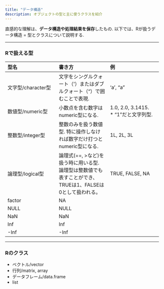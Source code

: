 ```yaml
---
title: "データ構造"
description: オブジェクトの型と主に使うクラスを紹介
---
```


直感的な理解は、**データ構造や処理結果を保存**したもの. 以下では、Rが扱うデータ構造 = 型とクラスについて説明する.

------------------------------------------------------------------------

### Rで扱える型

| 型名 | 書き方 | 例 |
|:-----------------------|:-----------------------|:-----------------------|
| 文字型/character型 | 文字をシングルクォート（'）またはダブルクォート（"）で囲むことで表現. | 'a', "a" |
| 数値型/numeric型 | 小数点を含む数字はnumeric型になる.<br> | 1.0, 2.0, 3.1415. <br>\* "1"だと文字列型. |
| 整数型/integer型 | 整数のみを扱う数値型. 特に操作しなければ数字だけ打つとnumeric型になる. | 1L, 2L, 3L |
| 論理型/logical型 | 論理式(==, \>など)を扱う時に用いる型. 論理型は整数値でも表すことができ、TRUEは1、FALSEは0として扱われる。 | TRUE, FALSE, NA |
| factor | NA |  |
| NULL | NULL |  |
| NaN | NaN |  |
| Inf | Inf |  |
| -Inf | -Inf |  |

```{=html}
<!--
- 文字型/character型  
    文字列を扱うための型. 文字を、シングルクォート（'）またはダブルクォート（"）で囲むことで表現.  
    数字も、クォートで囲むと文字型として扱われる.  
    例：'a', 'A', '-', '#', '1'  
  
- 数値型/numeric型, 整数型/integer型  
    数値を扱うための型。四則演算などが可能です.整数型は、小数点以下がない数値を扱うための型.  
    例：1, 2.0, 3.1415, 4, 5, 1+1, 4-1, 2*3, 4/2  
    * "1"+"1"は、１が文字列型になるため、計算できない.  
  
- 論理型  
    論理型は、真偽値を扱うための型です。TRUEまたはFALSEの値を持ちます。  
    論理型は整数値でも表すことができ、TRUEは1、FALSEは0として扱われます。
-->
```

------------------------------------------------------------------------

### Rのクラス

-   ベクトル/vector
-   行列/matrix, array
-   データフレーム/data.frame
-   list